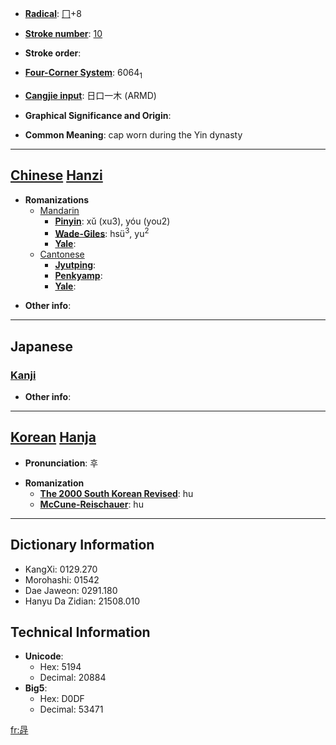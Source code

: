 * '''[[Wiktionary:Chinese radical index| Radical]]''': [[Wiktionary:Chinese radical index 冂|冂]]+8

* '''[[Wiktionary:Chinese total strokes index|Stroke number]]''': [[Wiktionary:Chinese total strokes index 10|10]]

* '''Stroke order''': 

* '''[[Wiktionary:Chinese four corner index|Four-Corner System]]''': 6064<sub>1</sub>

* '''[[Wiktionary:Chinese Cangjie index|Cangjie input]]''': 日口一木 (ARMD)

* '''Graphical Significance and Origin''': 

* '''Common Meaning''': cap worn during the Yin dynasty

----

== [[Chinese]] [[Hanzi]] ==

* '''Romanizations'''
** [[Mandarin]]
*** '''[[Pinyin]]''': xǔ (xu3), yóu (you2)
*** '''[[Wade-Giles]]''': hsü<sup>3</sup>, yu<sup>2</sup>
*** '''[[Yale]]''': 
**[[Cantonese]]
***'''[[Jyutping]]''':
***'''[[Penkyamp]]''': 
***'''[[Yale]]''': 

* '''Other info''': 

----

==Japanese==
===[[Kanji]]===
{{kanji|on readings=[[く]] (ku)
|kun readings=
}}

* '''Other info''':  

----

== [[Korean]] [[Hanja]] ==

* '''Pronunciation''': 후

* '''Romanization'''
** '''[[The 2000 South Korean Revised Romanization|The 2000 South Korean Revised]]''': hu
** '''[[McCune-Reischauer]]''': hu

----

== Dictionary Information ==

* KangXi: 0129.270
* Morohashi: 01542
* Dae Jaweon: 0291.180
* Hanyu Da Zidian: 21508.010

== Technical Information ==

* '''Unicode''':
** Hex: 5194
** Decimal: 20884
* '''Big5''':
** Hex: D0DF
** Decimal: 53471

[[fr:冔]]